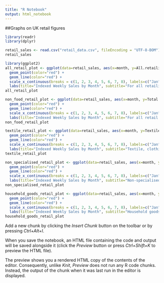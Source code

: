 ```yaml
---
title: "R Notebook"
output: html_notebook
---
```


##Graphs on UK retail figures


```r
library(readr)
library(dplyr)

retail_sales <- read.csv("retail_data.csv", fileEncoding = "UTF-8-BOM")
retail_sales
```

```r
library(ggplot2)
all_retail_plot <- ggplot(data=retail_sales, aes(x=month, y=All.retailing.excluding.automotive.fuel)) +
  geom_point(color="red") +
  geom_line(color="red") +
  scale_x_continuous(breaks = c(1, 2, 3, 4, 5, 6, 7, 8), labels=c("Jan", "Feb", "March", "April", "May", "June", "July", "August")) +
  labs(title="Indexed Weekly Sales by Month", subtitle="For all retailing excluding automotive fuel", x="Month", y="Indexed Weekly Sales") 
all_retail_plot 

non_food_retail_plot <- ggplot(data=retail_sales, aes(x=month, y=Total.predominantly.non.food.stores)) +
  geom_point(color="red") +
  geom_line(color="red") +
  scale_x_continuous(breaks = c(1, 2, 3, 4, 5, 6, 7, 8), labels=c("Jan", "Feb", "March", "April", "May", "June", "July", "August")) +
  labs(title="Indexed Weekly Sales by Month", subtitle="For all retail excluding fuel and food", x="Month", y="Indexed Weekly Sales") 
non_food_retail_plot

textile_retail_plot <- ggplot(data=retail_sales, aes(x=month, y=Textile..clothing.and.footwear.stores)) +
  geom_point(color="red") +
  geom_line(color="red") +
  scale_x_continuous(breaks = c(1, 2, 3, 4, 5, 6, 7, 8), labels=c("Jan", "Feb", "March", "April", "May", "June", "July", "August")) +
  labs(title="Indexed Weekly Sales by Month", subtitle="Textile, clothing and footwear stores", x="Month", y="Indexed Weekly Sales") 
textile_retail_plot

non_specialised_retail_plot <- ggplot(data=retail_sales, aes(x=month, y=Non.specialised.stores)) +
  geom_point(color="red") +
  geom_line(color="red") +
  scale_x_continuous(breaks = c(1, 2, 3, 4, 5, 6, 7, 8), labels=c("Jan", "Feb", "March", "April", "May", "June", "July", "August")) +
  labs(title="Indexed Weekly Sales by Month", subtitle="Non-specialised stores, e.g., department stores", x="Month", y="Indexed Weekly Sales") 
non_specialised_retail_plot 

household_goods_retail_plot <- ggplot(data=retail_sales, aes(x=month, y=Household.goods.stores)) +
  geom_point(color="red") +
  geom_line(color="red") +
  scale_x_continuous(breaks = c(1, 2, 3, 4, 5, 6, 7, 8), labels=c("Jan", "Feb", "March", "April", "May", "June", "July", "August")) +
  labs(title="Indexed Weekly Sales by Month", subtitle="Household goods stores", x="Month", y="Indexed Weekly Sales") 
household_goods_retail_plot 

```

Add a new chunk by clicking the *Insert Chunk* button on the toolbar or by pressing *Ctrl+Alt+I*.

When you save the notebook, an HTML file containing the code and output will be saved alongside it (click the *Preview* button or press *Ctrl+Shift+K* to preview the HTML file).

The preview shows you a rendered HTML copy of the contents of the editor. Consequently, unlike *Knit*, *Preview* does not run any R code chunks. Instead, the output of the chunk when it was last run in the editor is displayed.
